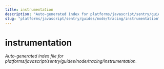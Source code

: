 ```yaml
---
title: instrumentation
description: "Auto-generated index for platforms/javascript/sentry/guides/node/tracing/instrumentation"
slug: "platforms/javascript/sentry/guides/node/tracing/instrumentation"
---
```


# instrumentation

_Auto-generated index file for platforms/javascript/sentry/guides/node/tracing/instrumentation._
